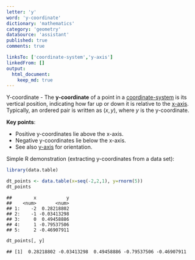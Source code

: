 ```yaml
---
letter: 'y'
word: 'y-coordinate'
dictionary: 'mathematics'
category: 'geometry'
dataSource: 'assistant'
published: true
comments: true

linksTo: ['coordinate-system','y-axis']
linkedFrom: []
output:
  html_document:
    keep_md: true
---
```




<a id="y-coordinate">Y-coordinate</a> - The **y-coordinate** of a point in a [coordinate-system](#coordinate-system) is its vertical position, indicating how far up or down it is relative to the [x-axis](#x-axis). Typically, an ordered pair is written as $(x, y)$, where $y$ is the y-coordinate.

**Key points**:
- Positive y-coordinates lie above the x-axis.
- Negative y-coordinates lie below the x-axis.
- See also [y-axis](#y-axis) for orientation.

Simple R demonstration (extracting y-coordinates from a data set):


``` r
library(data.table)

dt_points <- data.table(x=seq(-2,2,1), y=rnorm(5))
dt_points
```

```
##        x           y
##    <num>       <num>
## 1:    -2  0.28218802
## 2:    -1 -0.03413298
## 3:     0  0.49458886
## 4:     1 -0.79537506
## 5:     2 -0.46907911
```

``` r
dt_points[, y]
```

```
## [1]  0.28218802 -0.03413298  0.49458886 -0.79537506 -0.46907911
```
